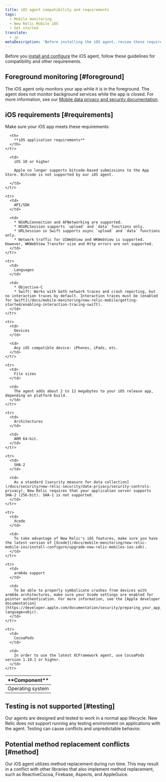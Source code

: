 ```yaml
---
title: iOS agent compatibility and requirements
tags:
  - Mobile monitoring
  - New Relic Mobile iOS
  - Get started
translate:
  - jp
metaDescription: 'Before installing the iOS agent, review these requirements.'
---
```


Before you [install and configure](/docs/mobile-monitoring/new-relic-mobile-ios/get-started/ios-installation-configuration) the iOS agent, follow these guidelines for compatibility and other requirements.

## Foreground monitoring [#foreground]

The iOS agent only monitors your app while it is in the foreground. The agent does not monitor background services while the app is closed. For more information, see our [Mobile data privacy and security documentation](/docs/mobile-monitoring/new-relic-mobile/get-started/security-mobile-apps).

## iOS requirements [#requirements]

Make sure your iOS app meets these requirements:

<table>
  <thead>
    <tr>
      <th width={200}>
        **Component**
      </th>

      <th>
        **iOS application requirements**
      </th>
    </tr>
  </thead>

  <tbody>
    <tr>
      <td>
        Operating system
      </td>

      <td>
        iOS 10 or higher

        Apple no longer supports bitcode-based submissions to the App Store. Bitcode is not supported by our iOS agent.

      </td>
    </tr>

    <tr>
      <td>
        API/SDK
      </td>

      <td>
        * NSURLConnection and AFNetworking are supported.
        * NSURLSession supports `upload` and `data` functions only.
        * URLSession in Swift supports async `upload` and `data` functions only.
        * Network traffic for UIWebView and WKWebView is supported. However, WKWebView Transfer size and Http errors are not supported.
      </td>
    </tr>

    <tr>
      <td>
        Languages
      </td>

      <td>
        * Objective-C
        * Swift: Works with both network traces and crash reporting, but no interaction traces by default. Interaction traces must be [enabled for Swift](/docs/mobile-monitoring/new-relic-mobile/getting-started/enabling-interaction-tracing-swift).
      </td>
    </tr>

    <tr>
      <td>
        Devices
      </td>

      <td>
        Any iOS compatible device: iPhones, iPads, etc.
      </td>
    </tr>

    <tr>
      <td>
        File sizes
      </td>

      <td>
        The agent adds about 2 to 12 megabytes to your iOS release app, depending on platform build.
      </td>
    </tr>

    <tr>
      <td>
        Architectures
      </td>

      <td>
        ARM 64-bit.
      </td>
    </tr>

    <tr>
      <td>
        SHA-2
      </td>

      <td>
        As a standard [security measure for data collection](/docs/security/new-relic-security/data-privacy/security-controls-privacy), New Relic requires that your application server supports SHA-2 (256-bit). SHA-1 is not supported.
      </td>
    </tr>

    <tr>
      <td>
        Xcode
      </td>

      <td>
        To take advantage of New Relic's iOS features, make sure you have the latest version of [Xcode](/docs/mobile-monitoring/new-relic-mobile-ios/install-configure/upgrade-new-relic-mobiles-ios-sdk).
      </td>
    </tr>

    <tr>
      <td>
        arm64e support
      </td>

      <td>
        To be able to properly symbolicate crashes from devices with arm64e architectures, make sure your Xcode settings are enabled for pointer authentication. For more information, see the [Apple developer documentation](https://developer.apple.com/documentation/security/preparing_your_app_to_work_with_pointer_authentication?language=objc).
      </td>
    </tr>

    <tr>
      <td>
        CocoaPods
      </td>

      <td>
        In order to use the latest XCFramework agent, use CocoaPods version 1.10.1 or higher.
      </td>
    </tr>
  </tbody>
</table>

## Testing is not supported [#testing]

Our agents are designed and tested to work in a normal app lifecycle. New Relic does not support running any testing environment on applications with the agent. Testing can cause conflicts and unpredictable behavior.

## Potential method replacement conflicts [#method]

Our iOS agent utilizes method replacement during run time. This may result in a conflict with other libraries that also implement method replacement, such as ReactiveCocoa, Firebase, Aspects, and AppleGuice.

